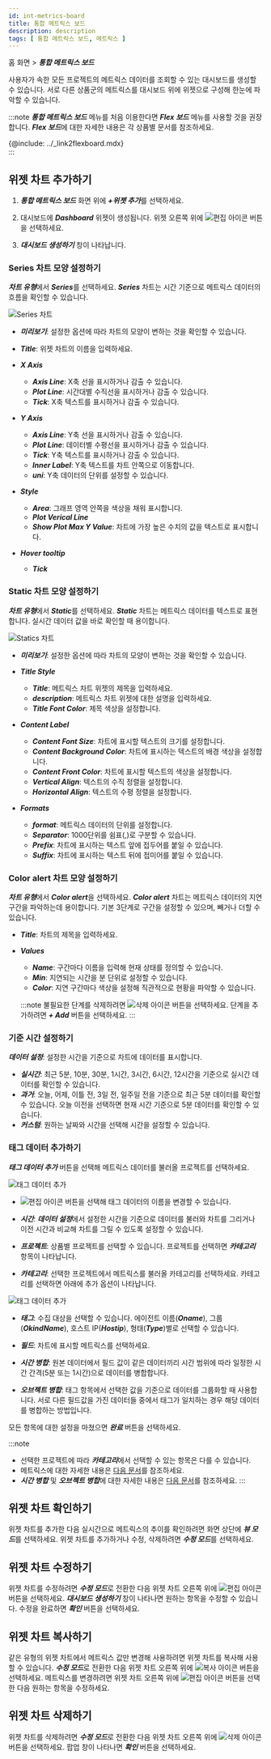 ```yaml
---
id: int-metrics-board
title: 통합 메트릭스 보드
description: description
tags: [ 통합 메트릭스 보드, 메트릭스 ]
---
```


홈 화면 > ***통합 메트릭스 보드***

사용자가 속한 모든 프로젝트의 메트릭스 데이터를 조회할 수 있는 대시보드를 생성할 수 있습니다. 서로 다른 상품군의 메트릭스를 대시보드 위에 위젯으로 구성해 한눈에 파악할 수 있습니다.

:::note
***통합 메트릭스 보드*** 메뉴를 처음 이용한다면 ***Flex 보드*** 메뉴를 사용할 것을 권장합니다. ***Flex 보드***에 대한 자세한 내용은 각 상품별 문서를 참조하세요.

{@include: ../_link2flexboard.mdx}  
:::

## 위젯 차트 추가하기

1. ***통합 메트릭스 보드*** 화면 위에 ***+위젯 추가***를 선택하세요. 

1. 대시보드에 ***Dashboard*** 위젯이 생성됩니다. 위젯 오른쪽 위에 ![편집 아이콘](/img/ico-edit.svg) 버튼을 선택하세요.

1. ***대시보드 생성하기*** 창이 나타납니다.

### Series 차트 모양 설정하기

***차트 유형***에서 ***Series***를 선택하세요. ***Series*** 차트는 시간 기준으로 메트릭스 데이터의 흐름을 확인할 수 있습니다.

![Series 차트](/img/int-metrics-dashboard-add.png)

* ***미리보기***: 설정한 옵션에 따라 차트의 모양이 변하는 것을 확인할 수 있습니다.

* ***Title***: 위젯 차트의 이름을 입력하세요.

* ***X Axis***
  * ***Axis Line***: X축 선을 표시하거나 감출 수 있습니다.
  * ***Plot Line***: 시간대별 수직선을 표시하거나 감출 수 있습니다.
  * ***Tick***: X축 텍스트를 표시하거나 감출 수 있습니다.

* ***Y Axis***
  * ***Axis Line***: Y축 선을 표시하거나 감출 수 있습니다.
  * ***Plot Line***: 데이터별 수평선을 표시하거나 감출 수 있습니다.
  * ***Tick***: Y축 텍스트를 표시하거나 감출 수 있습니다.
  * ***Inner Label***: Y축 텍스트를 차트 안쪽으로 이동합니다.
  * ***uni***: Y축 데이터의 단위를 설정할 수 있습니다.

* ***Style***
  * ***Area***: 그래프 영역 안쪽을 색상을 채워 표시합니다.
  * ***Plot Verical Line***
  * ***Show Plot Max Y Value***: 차트에 가장 높은 수치의 값을 텍스트로 표시합니다.

* ***Hover tooltip***
  * ***Tick***

### Static 차트 모양 설정하기

***차트 유형***에서 ***Static***를 선택하세요. ***Static*** 차트는 메트릭스 데이터를 텍스트로 표현합니다. 실시간 데이터 값을 바로 확인할 때 용이합니다.

![Statics 차트](/img/int-metric-dashboard-static.png)

* ***미리보기***: 설정한 옵션에 따라 차트의 모양이 변하는 것을 확인할 수 있습니다.

* ***Title Style***
  * ***Title***: 메트릭스 차트 위젯의 제목을 입력하세요.
  * ***description***: 메트릭스 차트 위젯에 대한 설명을 입력하세요.
  * ***Title Font Color***: 제목 색상을 설정합니다.

* ***Content Label***
  * ***Content Font Size***: 차트에 표시할 텍스트의 크기를 설정합니다.
  * ***Content Background Color***: 차트에 표시하는 텍스트의 배경 색상을 설정합니다.
  * ***Content Front Color***: 차트에 표시할 텍스트의 색상을 설정합니다.
  * ***Vertical Align***: 텍스트의 수직 정렬을 설정합니다.
  * ***Horizontal Align***: 텍스트의 수평 정렬을 설정합니다.

* ***Formats***
  * ***format***: 메트릭스 데이터의 단위를 설정합니다.
  * ***Separator***: 1000단위를 쉼표(,)로 구분할 수 있습니다.
  * ***Prefix***: 차트에 표시하는 텍스트 앞에 접두어를 붙일 수 있습니다.
  * ***Suffix***: 차트에 표시하는 텍스트 뒤에 접미어를 붙일 수 있습니다.

### Color alert 차트 모양 설정하기

***차트 유형***에서 ***Color alert***을 선택하세요. ***Color alert*** 차트는 메트릭스 데이터의 지연 구간을 파악하는데 용이합니다. 기본 3단계로 구간을 설정할 수 있으며, 빼거나 더할 수 있습니다.

* ***Title***: 차트의 제목을 입력하세요.

* ***Values***
  * ***Name***: 구간마다 이름을 입력해 현재 상태를 정의할 수 있습니다.
  * ***Min***: 지연되는 시간을 분 단위로 설정할 수 있습니다.
  * ***Color***: 지연 구간마다 색상을 설정해 직관적으로 현황을 파악할 수 있습니다.

  :::note
  불필요한 단계를 삭제하려면 ![삭제 아이콘](/img/ico-close.svg) 버튼을 선택하세요. 단계을 추가하려면 ***+ Add*** 버튼을 선택하세요.
  :::

### 기준 시간 설정하기

***데이터 설정***: 설정한 시간을 기준으로 차트에 데이터를 표시합니다.

* ***실시간***: 최근 5분, 10분, 30분, 1시간, 3시간, 6시간, 12시간을 기준으로 실시간 데이터를 확인할 수 있습니다.
* ***과거***: 오늘, 어제, 이틀 전, 3일 전, 일주일 전을 기준으로 최근 5분 데이터를 확인할 수 있습니다. 오늘 이전을 선택하면 현재 시간 기준으로 5분 데이터를 확인할 수 있습니다.
* ***커스텀***: 원하는 날짜와 시간을 선택해 시간을 설정할 수 있습니다.

### 태그 데이터 추가하기

***태그 데이터 추가*** 버튼을 선택해 메트릭스 데이터를 불러올 프로젝트를 선택하세요.

![태그 데이터 추가](/img/int-metric-dashboard-add-data.png)

* ![편집 아이콘](/img/ico-edit.svg) 버튼을 선택해 태그 데이터의 이름을 변경할 수 있습니다.

* ***시간***: ***데이터 설정***에서 설정한 시간을 기준으로 데이터를 불러와 차트를 그리거나 이전 시간과 비교해 차트를 그릴 수 있도록 설정할 수 있습니다.

* ***프로젝트***: 상품별 프로젝트를 선택할 수 있습니다. 프로젝트를 선택하면 ***카테고리*** 항목이 나타납니다.

* ***카테고리***: 선택한 프로젝트에서 메트릭스를 불러올 카테고리를 선택하세요. 카테고리를 선택하면 아래에 추가 옵션이 나타납니다.

![태그 데이터 추가](/img/int-metric-dashboard-add-data-tag.png)

* ***태그***: 수집 대상을 선택할 수 있습니다. 에이전트 이름(***Oname***), 그룹(***OkindName***), 호스트 IP(***Hostip***), 형태(***Type***)별로 선택할 수 있습니다.

* ***필드***: 차트에 표시할 메트릭스를 선택하세요.

* ***시간 병합***: 원본 데이터에서 필드 값이 같은 데이터끼리 시간 범위에 따라 일정한 시간 간격(5분 또는 1시간)으로 데이터를 병합합니다.

* ***오브젝트 병합***: 태그 항목에서 선택한 값을 기준으로 데이터를 그룹화할 때 사용합니다. 서로 다른 필드값을 가진 데이터들 중에서 태그가 일치하는 경우 해당 데이터를 병합하는 방법입니다.

모든 항목에 대한 설정을 마쳤으면 ***완료*** 버튼을 선택하세요.

:::note
* 선택한 프로젝트에 따라 ***카테고리***에서 선택할 수 있는 항목은 다를 수 있습니다.
* 메트릭스에 대한 자세한 내용은 [다음 문서](../metrics/common-metrics-intro)를 참조하세요.
* ***시간 병합*** 및 ***오브젝트 병합***에 대한 자세한 내용은 [다음 문서](../java/flexboard-widget-manage#datamerge-option)를 참조하세요.
:::

## 위젯 차트 확인하기

위젯 차트를 추가한 다음 실시간으로 메트릭스의 추이를 확인하려면 화면 상단에 ***뷰 모드***를 선택하세요. 위젯 차트를 추가하거나 수정, 삭제하려면 ***수정 모드***를 선택하세요.

## 위젯 차트 수정하기

위젯 차트를 수정하려면 ***수정 모드***로 전환한 다음 위젯 차트 오른쪽 위에 ![편집 아이콘](/img/ico-edit.svg) 버튼을 선택하세요. ***대시보드 생성하기*** 창이 나타나면 원하는 항목을 수정할 수 있습니다. 수정을 완료하면 ***확인*** 버튼을 선택하세요.

## 위젯 차트 복사하기

같은 유형의 위젯 차트에서 메트릭스 값만 변경해 사용하려면 위젯 차트를 복사해 사용할 수 있습니다. ***수정 모드***로 전환한 다음 위젯 차트 오른쪽 위에 ![복사 아이콘](/img/ico-copy.svg) 버튼을 선택하세요. 메트릭스를 변경하려면 위젯 차트 오른쪽 위에 ![편집 아이콘](/img/ico-edit.svg) 버튼을 선택한 다음 원하는 항목을 수정하세요.

## 위젯 차트 삭제하기

위젯 차트를 삭제하려면 ***수정 모드***로 전환한 다음 위젯 차트 오른쪽 위에 ![삭제 아이콘](/img/ico-close.svg) 버튼을 선택하세요. 팝업 창이 나타나면 ***확인*** 버튼을 선택하세요.